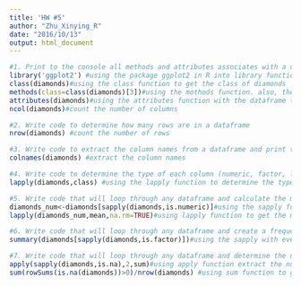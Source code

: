 ```yaml
---
title: 'HW #5'
author: "Zhu_Xinying_R"
date: "2016/10/13"
output: html_document
---
```


```r
#1. Print to the console all methods and attributes associates with a dataframe. Write code to determine the number of columns in a dataframe
library('ggplot2') #using the package ggplot2 in R into library function
class(diamonds)#using the class function to get the class of diamonds
methods(class=class(diamonds)[3])#using the mothods function. also, there are three classes in diamonds.
attributes(diamonds)#using the attributes function with the dataframe to get all attributes.
ncol(diamonds)#count the number of columns
```

```r
#2. Write code to determine how many rows are in a dataframe
nrow(diamonds) #count the number of rows
```

```r
#3. Write code to extract the column names from a dataframe and print the names of the columns (one per line) to the console.
colnames(diamonds) #extract the column names
```

```r
#4. Write code to determine the type of each column (numeric, factor, logical,etc.). Print the type of each column to the console.
lapply(diamonds,class) #using the lapply function to determine the type of each column
```

```r
#5. Write code that will loop through any dataframe and calculate the mean of every numeric column. Label the output with the name of the column.
diamonds_num<-diamonds[sapply(diamonds,is.numeric)]#using the sapply function to find numeric colume
lapply(diamonds_num,mean,na.rm=TRUE)#using lapply function to get the mean of every numeric column

```

```r
#6. Write code that will loop through any dataframe and create a frequency table for every factor column. Label the output with the name of the column.
summary(diamonds[sapply(diamonds,is.factor)])#using the sapply with every factor column, then using summary function to get a frequency table for every factor column

```

```r
#7. Write code that will loop through any dataframe and determine the number of rows containing NA (missing value) in each column and the percentage of rows containing an NA in any of the columns. HINT: In a single row, zero or more columns may contain an NA. For the percentage of rows containing NA in any column, do not double count NA in rows that contain more than one column with an NA. Print the results to the console.
apply(sapply(diamonds,is.na),2,sum)#using apply function extract the number of rows containing NA(missing value) in each column
sum(rowSums(is.na(diamonds))>0)/nrow(diamonds) #using sum function to get the percentage of rows containing an NA in any of the columns

```




